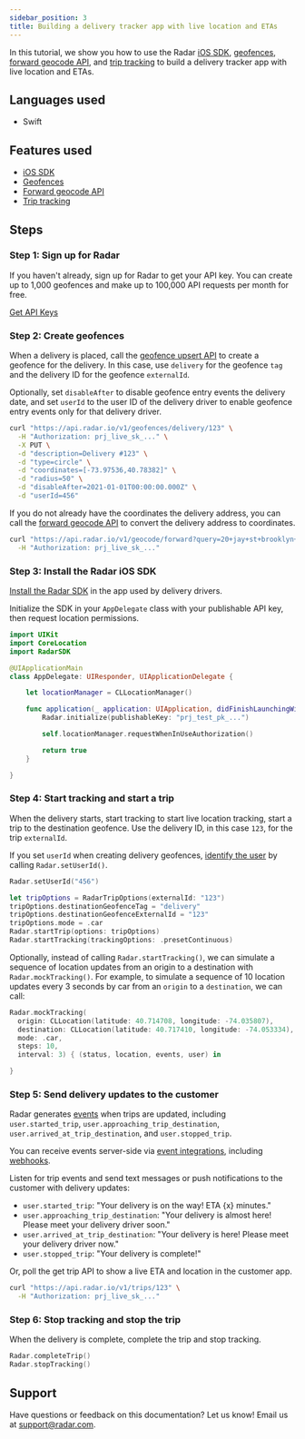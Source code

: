 ```yaml
---
sidebar_position: 3
title: Building a delivery tracker app with live location and ETAs
---
```


In this tutorial, we show you how to use the Radar [iOS SDK](/sdk), [geofences](/geofences), [forward geocode API](/api#geocoding), and [trip tracking](/trip-tracking) to build a delivery tracker app with live location and ETAs.

## Languages used

- Swift

## Features used

- [iOS SDK](/sdk/ios)
- [Geofences](/geofences)
- [Forward geocode API](/api#forward-geocode)
- [Trip tracking](/trip-tracking)

## Steps

### Step 1: Sign up for Radar

If you haven't already, sign up for Radar to get your API key. You can create up to 1,000 geofences and make up to 100,000 API requests per month for free.

<a className="btn btn-large btn-primary" href="https://radar.com/signup">Get API Keys</a>

### Step 2: Create geofences

When a delivery is placed, call the [geofence upsert API](/api#upsert-a-geofence) to create a geofence for the delivery. In this case, use `delivery` for the geofence `tag` and the delivery ID for the geofence `externalId`.

Optionally, set `disableAfter` to disable geofence entry events the delivery date, and set `userId` to the user ID of the delivery driver to enable geofence entry events only for that delivery driver.

```bash
curl "https://api.radar.io/v1/geofences/delivery/123" \
  -H "Authorization: prj_live_sk_..." \
  -X PUT \
  -d "description=Delivery #123" \
  -d "type=circle" \
  -d "coordinates=[-73.97536,40.78382]" \
  -d "radius=50" \
  -d "disableAfter=2021-01-01T00:00:00.000Z" \
  -d "userId=456"
```

If you do not already have the coordinates the delivery address, you can call the [forward geocode API](/api#forward-geocode) to convert the delivery address to coordinates.

```bash
curl "https://api.radar.io/v1/geocode/forward?query=20+jay+st+brooklyn+ny" \
  -H "Authorization: prj_live_sk_..."
```

### Step 3: Install the Radar iOS SDK

[Install the Radar SDK](/sdk) in the app used by delivery drivers.

Initialize the SDK in your `AppDelegate` class with your publishable API key, then request location permissions.

```swift
import UIKit
import CoreLocation
import RadarSDK

@UIApplicationMain
class AppDelegate: UIResponder, UIApplicationDelegate {

    let locationManager = CLLocationManager()

    func application(_ application: UIApplication, didFinishLaunchingWithOptions launchOptions: [UIApplication.LaunchOptionsKey: Any]?) -> Bool {
        Radar.initialize(publishableKey: "prj_test_pk_...")

        self.locationManager.requestWhenInUseAuthorization()

        return true
    }

}
```

### Step 4: Start tracking and start a trip

When the delivery starts, start tracking to start live location tracking, start a trip to the destination geofence. Use the delivery ID, in this case `123`, for the trip `externalId`.

If you set `userId` when creating delivery geofences, [identify the user](/sdk/ios#identify) by calling `Radar.setUserId()`.

```swift
Radar.setUserId("456")

let tripOptions = RadarTripOptions(externalId: "123")
tripOptions.destinationGeofenceTag = "delivery"
tripOptions.destinationGeofenceExternalId = "123"
tripOptions.mode = .car
Radar.startTrip(options: tripOptions)
Radar.startTracking(trackingOptions: .presetContinuous)
```

Optionally, instead of calling `Radar.startTracking()`, we can simulate a sequence of location updates from an origin to a destination with `Radar.mockTracking()`. For example, to simulate a sequence of 10 location updates every 3 seconds by car from an `origin` to a `destination`, we can call:

```swift
Radar.mockTracking(
  origin: CLLocation(latitude: 40.714708, longitude: -74.035807),
  destination: CLLocation(latitude: 40.717410, longitude: -74.053334),
  mode: .car,
  steps: 10,
  interval: 3) { (status, location, events, user) in

}
```

### Step 5: Send delivery updates to the customer

Radar generates [events](/trip-tracking#trip-events) when trips are updated, including `user.started_trip`, `user.approaching_trip_destination`, `user.arrived_at_trip_destination`, and `user.stopped_trip`.

You can receive events server-side via [event integrations](/integrations#event-integrations), including [webhooks](/integrations#event-integrations).

Listen for trip events and send text messages or push notifications to the customer with delivery updates:

- `user.started_trip`: "Your delivery is on the way! ETA {x} minutes."
- `user.approaching_trip_destination`: "Your delivery is almost here! Please meet your delivery driver soon."
- `user.arrived_at_trip_destination`: "Your delivery is here! Please meet your delivery driver now."
- `user.stopped_trip`: "Your delivery is complete!"

Or, poll the get trip API to show a live ETA and location in the customer app.

```bash
curl "https://api.radar.io/v1/trips/123" \
  -H "Authorization: prj_live_sk_..."
```

### Step 6: Stop tracking and stop the trip

When the delivery is complete, complete the trip and stop tracking.

```swift
Radar.completeTrip()
Radar.stopTracking()
```

## Support

Have questions or feedback on this documentation? Let us know! Email us at [support@radar.com](mailto:support@radar.com).
